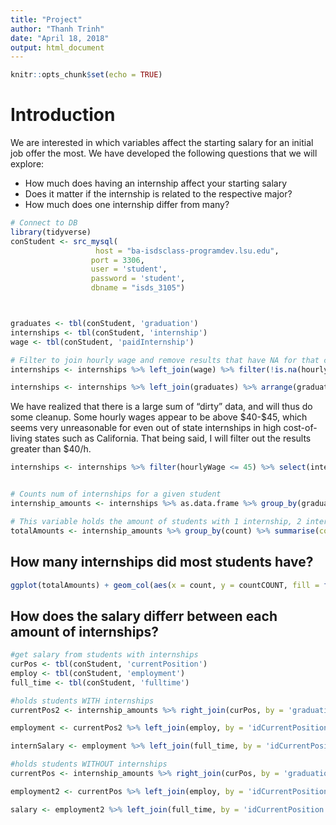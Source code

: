 ```yaml
---
title: "Project"
author: "Thanh Trinh"
date: "April 18, 2018"
output: html_document
---
```


```r
knitr::opts_chunk$set(echo = TRUE)
```


# Introduction 
We are interested in which variables affect the starting salary for an initial job offer the most. We have developed the following questions that we will explore:

- How much does having an internship affect your starting salary
- Does it matter if the internship is related to the respective major?
- How much does one internship differ from many? 



```r
# Connect to DB
library(tidyverse)
conStudent <- src_mysql(
                   host = "ba-isdsclass-programdev.lsu.edu",
                  port = 3306,
                  user = 'student',
                  password = 'student',
                  dbname = "isds_3105")



graduates <- tbl(conStudent, 'graduation')
internships <- tbl(conStudent, 'internship')
wage <- tbl(conStudent, 'paidInternship')

# Filter to join hourly wage and remove results that have NA for that column, sort by ascending
internships <- internships %>% left_join(wage) %>% filter(!is.na(hourlyWage))

internships <- internships %>% left_join(graduates) %>% arrange(graduationId)


```

We have realized that there is a large sum of "dirty" data, and will thus do some cleanup. Some hourly wages appear to be above $40-$45, which seems very unreasonable for even out of state internships in high cost-of-living states such as California. That being said, I will filter out the results greater than $40/h. 


```r
internships <- internships %>% filter(hourlyWage <= 45) %>% select(internshipId, jobTitle, graduationId, weeklyCompensation, hourlyWage)


# Counts num of internships for a given student
internship_amounts <- internships %>% as.data.frame %>% group_by(graduationId) %>% summarise(count = n()) %>% arrange(graduationId)

# This variable holds the amount of students with 1 internship, 2 internships, or 3 internships (2408, 630, and 141 respectively)
totalAmounts <- internship_amounts %>% group_by(count) %>% summarise(countCOUNT=n())
```


## How many internships did most students have? 
```r
ggplot(totalAmounts) + geom_col(aes(x = count, y = countCOUNT, fill = factor(count))) + ggtitle("Total Amount of Internships by Graduation") + labs(x="Number of internships", y = "Amount of Students") + scale_size(guide = "none") 
```


## How does the salary differr between each amount of internships?
```r
#get salary from students with internships
curPos <- tbl(conStudent, 'currentPosition')
employ <- tbl(conStudent, 'employment')
full_time <- tbl(conStudent, 'fulltime')

#holds students WITH internships
currentPos2 <- internship_amounts %>% right_join(curPos, by = 'graduationId', copy = T) %>% select(graduationId, count, idCurrentPosition) %>% filter(!is.na(count))

employment <- currentPos2 %>% left_join(employ, by = 'idCurrentPosition', copy = T) %>% filter(!is.na(count))

internSalary <- employment %>% left_join(full_time, by = 'idCurrentPosition', copy = T) %>% filter(!is.na(count), !is.na(salary)) %>% select(graduationId, count, salary)
```

```r
#holds students WITHOUT internships
currentPos <- internship_amounts %>% right_join(curPos, by = 'graduationId', copy = T) %>% select(graduationId, count, idCurrentPosition) %>% filter(is.na(count))

employment2 <- currentPos %>% left_join(employ, by = 'idCurrentPosition', copy = T)

salary <- employment2 %>% left_join(full_time, by = 'idCurrentPosition', copy = T) %>% filter(!is.na(salary)) %>%select(graduationId, count, salary)
```

